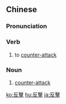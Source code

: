 {{also|反撃}}
==Chinese==
{{zh-forms|s=反击}}

===Pronunciation===
{{zh-pron
|m=fǎn击
|c=faan2 gik1
|mn=hoán-kek
|cat=v,n
}}

===Verb===
{{zh-verb}}

# to [[counter-attack]]

===Noun===
{{zh-noun}}

# [[counter-attack]]

[[ko:反擊]]
[[hu:反擊]]
[[ja:反擊]]